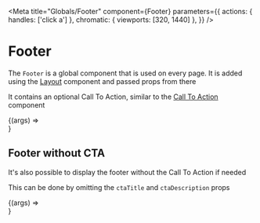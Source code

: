 
<Meta
  title="Globals/Footer"
  component={Footer}
  parameters={{
    actions: { handles: ['click a'] },
    chromatic: { viewports: [320, 1440] },
  }}
/>

# Footer

The `Footer` is a global component that is used on every page. It is added using the [Layout]() component and passed props from there

It contains an optional Call To Action, similar to the [Call To Action](?path=/docs/components-calltoaction--default) component

<Preview withToolbar>
  <Story name="Footer" args={mocks.default}>
    {(args) => <Footer {...args} />}
  </Story>
  <div />
</Preview>

<ArgsTable story="Footer" />

## Footer without CTA

It's also possible to display the footer without the Call To Action if needed

This can be done by omitting the `ctaTitle` and `ctaDescription` props

<Preview>
  <Story name="Footer without CTA" args={mocks.withoutCTA}>
    {(args) => <Footer {...args} />}
  </Story>
  <div />
</Preview>
